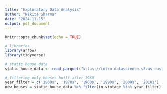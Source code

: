 ```yaml
---
title: "Exploratory Data Analysis"
author: "Nikita Sharma"
date: "2024-11-15"
output: pdf_document
---
```


```r
knitr::opts_chunk$set(echo = TRUE)
```

```r
# libraries
library(arrow)
library(tidyverse)
```

```r
# static house data
static_house_data <- read_parquet("https://intro-datascience.s3.us-east-2.amazonaws.com/SC-data/static_house_info.parquet")
```

```r
# filtering only houses built after 1960
year_filter = c('1960s', '1970s', '1980s', '1990s', '2000s', '2010s')
new_houses = static_house_data %>% filter(in.vintage %in% year_filter)
```